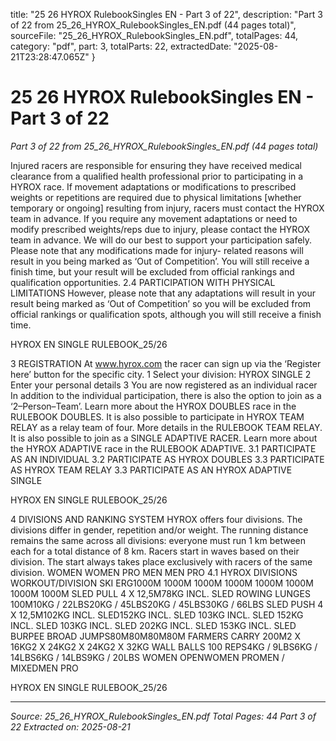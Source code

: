   title: "25 26 HYROX RulebookSingles EN - Part 3 of 22",
  description: "Part 3 of 22 from 25_26_HYROX_RulebookSingles_EN.pdf (44 pages total)",
  sourceFile: "25_26_HYROX_RulebookSingles_EN.pdf",
  totalPages: 44,
  category: "pdf",
  part: 3,
  totalParts: 22,
  extractedDate: "2025-08-21T23:28:47.065Z"
}

# 25 26 HYROX RulebookSingles EN - Part 3 of 22

*Part 3 of 22 from 25_26_HYROX_RulebookSingles_EN.pdf (44 pages total)*

Injured racers are responsible for ensuring they have
received medical clearance from a qualified health
professional prior to participating in a HYROX race.
If movement adaptations or modifications to
prescribed weights or repetitions are required due to
physical limitations [whether temporary or ongoing]
resulting from injury, racers must contact the HYROX
team in advance.
If you require any movement adaptations or need to
modify prescribed weights/reps due to injury, please
contact the HYROX team in advance. We will do our
best to support your participation safely.
Please note that any modifications made for injury-
related reasons will result in you being marked as
‘Out of Competition’. You will still receive a finish time,
but your result will be excluded from official rankings
and qualification opportunities.
2.4 PARTICIPATION WITH
PHYSICAL LIMITATIONS
However, please note that any adaptations will result
in your result being marked as ‘Out of Competition’
so you will be excluded from official rankings or
qualification spots, although you will still receive a
finish time.

HYROX EN SINGLE RULEBOOK_25/26

3 REGISTRATION
At www.hyrox.com the racer can sign up via the
‘Register here’ button for the specific city.
1 Select your division: HYROX SINGLE
2 Enter your personal details
3 You are now registered as an individual racer
In addition to the individual participation, there is also
the option to join as a ‘2–Person–Team’. Learn more
about the HYROX DOUBLES race in the RULEBOOK
DOUBLES.
It is also possible to participate in HYROX TEAM
RELAY as a relay team of four. More details in the
RULEBOOK TEAM RELAY.
It is also possible to join as a SINGLE ADAPTIVE
RACER. Learn more about the HYROX ADAPTIVE race
in the RULEBOOK ADAPTIVE.
3.1 PARTICIPATE AS AN
INDIVIDUAL
3.2 PARTICIPATE AS HYROX
DOUBLES
3.3 PARTICIPATE AS HYROX
TEAM RELAY
3.3 PARTICIPATE AS AN
HYROX ADAPTIVE SINGLE

HYROX EN SINGLE RULEBOOK_25/26

4 DIVISIONS AND
RANKING SYSTEM
HYROX offers four divisions. The divisions differ in
gender, repetition and/or weight. The running distance
remains the same across all divisions: everyone must
run 1 km between each for a total distance of 8 km.
Racers start in waves based on their division. The
start always takes place exclusively with racers of the
same division.
WOMEN
WOMEN PRO
MEN
MEN PRO
4.1 HYROX DIVISIONS
WORKOUT/DIVISION
SKI ERG1000M
1000M
1000M
1000M
1000M
1000M
1000M
1000M
SLED PULL 4 X 12,5M78KG INCL. SLED
ROWING
LUNGES 100M10KG / 22LBS20KG / 45LBS20KG / 45LBS30KG / 66LBS
SLED PUSH 4 X 12,5M102KG INCL. SLED152KG INCL. SLED
103KG INCL. SLED
152KG INCL. SLED
103KG INCL. SLED
202KG INCL. SLED
153KG INCL. SLED
BURPEE BROAD JUMPS80M80M80M80M
FARMERS CARRY 200M2 X 16KG2 X 24KG2 X 24KG2 X 32KG
WALL BALLS 100 REPS4KG / 9LBS6KG / 14LBS6KG / 14LBS9KG / 20LBS
WOMEN OPENWOMEN PROMEN / MIXEDMEN PRO

HYROX EN SINGLE RULEBOOK_25/26

---

*Source: 25_26_HYROX_RulebookSingles_EN.pdf*
*Total Pages: 44*
*Part 3 of 22*
*Extracted on: 2025-08-21*
